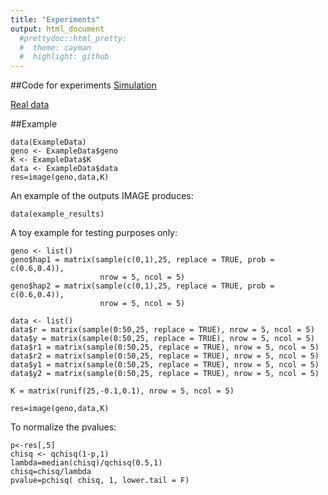 ```yaml
---
title: "Experiments"
output: html_document
  #prettydoc::html_pretty:
  #  theme: cayman
  #  highlight: github
---
```


##Code for experiments
[Simulation](https://github.com/fanyue322/IMAGEreproduce)

[Real data](https://github.com/fanyue322/IMAGEreproduce/tree/master/Realdata)

##Example
```
data(ExampleData)
geno <- ExampleData$geno
K <- ExampleData$K
data <- ExampleData$data
res=image(geno,data,K)
```
An example of the outputs IMAGE produces:
```
data(example_results)
```
A toy example for testing purposes only:
```
geno <- list()
geno$hap1 = matrix(sample(c(0,1),25, replace = TRUE, prob = c(0.6,0.4)),
                    nrow = 5, ncol = 5)
geno$hap2 = matrix(sample(c(0,1),25, replace = TRUE, prob = c(0.6,0.4)),
                    nrow = 5, ncol = 5)

data <- list()
data$r = matrix(sample(0:50,25, replace = TRUE), nrow = 5, ncol = 5)
data$y = matrix(sample(0:50,25, replace = TRUE), nrow = 5, ncol = 5)
data$r1 = matrix(sample(0:50,25, replace = TRUE), nrow = 5, ncol = 5)
data$r2 = matrix(sample(0:50,25, replace = TRUE), nrow = 5, ncol = 5)
data$y1 = matrix(sample(0:50,25, replace = TRUE), nrow = 5, ncol = 5)
data$y2 = matrix(sample(0:50,25, replace = TRUE), nrow = 5, ncol = 5)

K = matrix(runif(25,-0.1,0.1), nrow = 5, ncol = 5)

res=image(geno,data,K)
```
To normalize the pvalues:
```
p<-res[,5]
chisq <- qchisq(1-p,1)
lambda=median(chisq)/qchisq(0.5,1)
chisq=chisq/lambda
pvalue=pchisq( chisq, 1, lower.tail = F)
```
